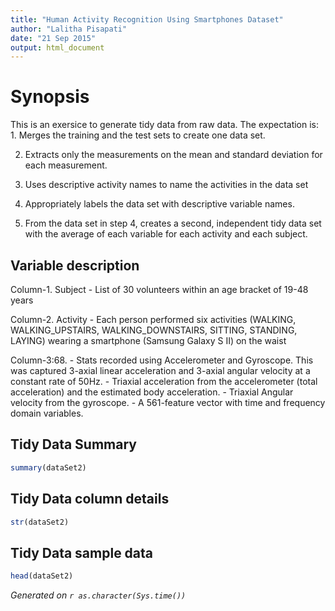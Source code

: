 ```yaml
---
title: "Human Activity Recognition Using Smartphones Dataset"
author: "Lalitha Pisapati"
date: "21 Sep 2015"
output: html_document
---
```


# Synopsis
This is an exersice to generate tidy data from raw data. The expectation is:
1. Merges the training and the test sets to create one data set.

2. Extracts only the measurements on the mean and standard deviation for each measurement.

3. Uses descriptive activity names to name the activities in the data set

4. Appropriately labels the data set with descriptive variable names.

5. From the data set in step 4, creates a second, independent tidy data set with the average of each variable for each activity and each subject.

## Variable description
Column-1. Subject -  List of 30 volunteers within an age bracket of 19-48 years

Column-2. Activity - Each person performed six activities (WALKING, WALKING_UPSTAIRS, WALKING_DOWNSTAIRS, SITTING, STANDING, LAYING) wearing a smartphone (Samsung Galaxy S II) on the waist

Column-3:68. - Stats recorded using Accelerometer and Gyroscope. This was captured 3-axial linear acceleration and 3-axial angular velocity at a constant rate of 50Hz.
- Triaxial acceleration from the accelerometer (total acceleration) and the estimated body acceleration.
- Triaxial Angular velocity from the gyroscope. 
- A 561-feature vector with time and frequency domain variables. 

## Tidy Data Summary
```r
summary(dataSet2)
```

## Tidy Data column details
```r
str(dataSet2)
```

## Tidy Data sample data
```r
head(dataSet2)
```

*Generated on `r as.character(Sys.time())`*

